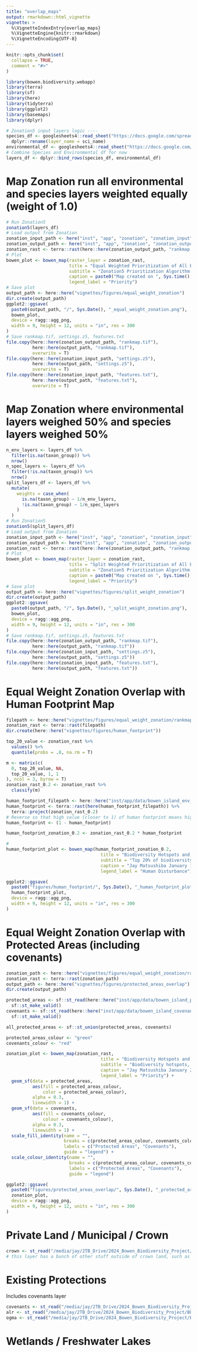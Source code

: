 ```yaml
---
title: "overlap_maps"
output: rmarkdown::html_vignette
vignette: >
  %\VignetteIndexEntry{overlap_maps}
  %\VignetteEngine{knitr::rmarkdown}
  %\VignetteEncoding{UTF-8}
---
```


```r
knitr::opts_chunk$set(
  collapse = TRUE,
  comment = "#>"
)
```

```r
library(bowen.biodiversity.webapp)
library(terra)
library(sf)
library(here)
library(tidyterra)
library(ggplot2)
library(basemaps)
library(dplyr)
```

```r
# Zonation5 input layers logic ----
species_df <- googlesheets4::read_sheet("https://docs.google.com/spreadsheets/d/1ehO30w4i7EDafilNyRpq3sgc86fm8g_TmYMI4ql3qms/edit?usp=sharing") %>%
  dplyr::rename(layer_name = sci_name)
environmental_df <- googlesheets4::read_sheet("https://docs.google.com/spreadsheets/d/1S7U53ukf74y3YaCDZUUSCh2Rv_wpbdZ4veH-BotoQKo/edit?gid=0#gid=0")
# Combine Species and Environmental df for now
layers_df <- dplyr::bind_rows(species_df, environmental_df)
```

# Map Zonation run all environmental and species layers weighted equally (weight of 1.0)
```r
# Run Zonation5
zonation5(layers_df)
# Load output from Zonation
zonation_input_path <- here("inst", "app", "zonation", "zonation_input")
zonation_output_path <- here("inst", "app", "zonation", "zonation_output")
zonation_rast <- terra::rast(here::here(zonation_output_path, "rankmap.tif"))
# Plot
bowen_plot <- bowen_map(raster_layer = zonation_rast,
                        title = "Equal Weighted Prioritization of All Environmental and Species Layers",
                        subtitle = "Zonation5 Prioritization Algorithm of Locations on Bowen Island.",
                        caption = paste0("Map created on ", Sys.time(), " by Jay Matsushiba (jmatsush@sfu.ca) in the Palen Lab."),
                        legend_label = "Priority")
# Save plot
output_path <- here::here("vignettes/figures/equal_weight_zonation")
dir.create(output_path)
ggplot2::ggsave(
  paste0(output_path, "/", Sys.Date(), "_equal_weight_zonation.png"),
  bowen_plot,
  device = ragg::agg_png,
  width = 9, height = 12, units = "in", res = 300
)
# Save rankmap.tif, settings.z5, features.txt
file.copy(here::here(zonation_output_path, "rankmap.tif"), 
          here::here(output_path, "rankmap.tif"),
          overwrite = T)
file.copy(here::here(zonation_input_path, "settings.z5"), 
          here::here(output_path, "settings.z5"),
          overwrite = T)
file.copy(here::here(zonation_input_path, "features.txt"), 
          here::here(output_path, "features.txt"),
          overwrite = T)
```


# Map Zonation where environmental layers weighed 50% and species layers weighed 50%
```r
n_env_layers <- layers_df %>%
  filter(is.na(taxon_group)) %>%
  nrow()
n_spec_layers <- layers_df %>%
  filter(!is.na(taxon_group)) %>%
  nrow()
split_layers_df <- layers_df %>%
  mutate(
    weights = case_when(
      is.na(taxon_group) ~ 1/n_env_layers,
      !is.na(taxon_group) ~ 1/n_spec_layers
    )
  )
# Run Zonation5
zonation5(split_layers_df)
# Load output from Zonation
zonation_input_path <- here("inst", "app", "zonation", "zonation_input")
zonation_output_path <- here("inst", "app", "zonation", "zonation_output")
zonation_rast <- terra::rast(here::here(zonation_output_path, "rankmap.tif"))
# Plot
bowen_plot <- bowen_map(raster_layer = zonation_rast,
                        title = "Split Weighted Prioritization of All Environmental and Species Layers",
                        subtitle = "Zonation5 Prioritization Algorithm of Locations on Bowen Island. Environmental layers combined weighted 50%, with species layers combined weighted 50%",
                        caption = paste0("Map created on ", Sys.time(), " by Jay Matsushiba (jmatsush@sfu.ca) in the Palen Lab."),
                        legend_label = "Priority")
# Save plot
output_path <- here::here("vignettes/figures/split_weight_zonation")
dir.create(output_path)
ggplot2::ggsave(
  paste0(output_path, "/", Sys.Date(), "_split_weight_zonation.png"),
  bowen_plot,
  device = ragg::agg_png,
  width = 9, height = 12, units = "in", res = 300
)
# Save rankmap.tif, settings.z5, features.txt
file.copy(here::here(zonation_output_path, "rankmap.tif"), 
          here::here(output_path, "rankmap.tif"))
file.copy(here::here(zonation_input_path, "settings.z5"), 
          here::here(output_path, "settings.z5"))
file.copy(here::here(zonation_input_path, "features.txt"), 
          here::here(output_path, "features.txt"))
```



# Equal Weight Zonation Overlap with Human Footprint Map
```r
filepath <- here::here("vignettes/figures/equal_weight_zonation/rankmap.tif")
zonation_rast <- terra::rast(filepath)
dir.create(here::here("vignettes/figures/human_footprint"))

top_20_value <- zonation_rast %>%
  values() %>%
  quantile(probs = .8, na.rm = T)

m <- matrix(c(
  0, top_20_value, NA,
  top_20_value, 1, 1
), ncol = 3, byrow = T)
zonation_rast_0.2 <- zonation_rast %>%
  classify(m) 

human_footprint_filepath <- here::here("inst/app/data/bowen_island_env_rasters/bowen_island_normal_inverse_human_footprint.tif")
human_footprint <- terra::rast(here(human_footprint_filepath)) %>%
  terra::project(zonation_rast_0.2) 
# Reverse so that high value (closer to 1) of human footprint means higher disturbance
human_footprint <- (1 - human_footprint)

human_footprint_zonation_0.2 <- zonation_rast_0.2 * human_footprint

# 
human_footprint_plot <- bowen_map(human_footprint_zonation_0.2,
                                    title = "Biodiversity Hotspots and Human Footprint",
                                    subtitle = "Top 20% of biodiversity locations on Bowen Island, with scale corresponding to relative human disturbance. Higher values, towards 1.0, indicate higher levels of disturbance from human activity. Lower values, towards 0.0, show lower levels of disturbance.",
                                    caption = "Jay Matsushiba January 13 2025",
                                    legend_label = "Human Disturbance")

ggplot2::ggsave(
  paste0("figures/human_footprint/", Sys.Date(), "_human_footprint_plot.png"),
  human_footprint_plot,
  device = ragg::agg_png,
  width = 9, height = 12, units = "in", res = 300
)
```

# Equal Weight Zonation Overlap with Protected Areas (including covenants)
```r
zonation_path <- here::here("vignettes/figures/equal_weight_zonation/rankmap.tif")
zonation_rast <- terra::rast(zonation_path)
output_path <- here::here("vignettes/figures/protected_areas_overlap")
dir.create(output_path)

protected_areas <- sf::st_read(here::here("inst/app/data/bowen_island_protectedareas")) %>%
  sf::st_make_valid()
covenants <- sf::st_read(here::here("inst/app/data/bowen_island_covenants.gpkg"))  %>%
  sf::st_make_valid()

all_protected_areas <- sf::st_union(protected_areas, covenants)

protected_areas_colour <- "green"
covenants_colour <- "red"

zonation_plot <- bowen_map(zonation_rast,
                                    title = "Biodiversity Hotspots and Protected Areas",
                                    subtitle = "Biodiversity hotspots, with gradient scale corresponding to relative priority for conservation. Higher values, towards 1.0, indicate higher priority. Lower values, towards 0.0, show lower priority. Protected Areas, including covenants, are visualized as an overlay on top of the priotization map.",
                                    caption = "Jay Matsushiba January 23 2025",
                                    legend_label = "Priority") +
  geom_sf(data = protected_areas, 
          aes(fill = protected_areas_colour, 
              color = protected_areas_colour), 
          alpha = 0.3,
          linewidth = 1) +
  geom_sf(data = covenants, 
          aes(fill = covenants_colour, 
              colour = covenants_colour), 
          alpha = 0.3,
          linewidth = 1) +
  scale_fill_identity(name = "",
                      breaks = c(protected_areas_colour, covenants_colour),
                      labels = c("Protected Areas", "Covenants"),
                      guide = "legend") +
  scale_colour_identity(name = "",
                        breaks = c(protected_areas_colour, covenants_colour),
                        labels = c("Protected Areas", "Covenants"),
                        guide = "legend")

ggplot2::ggsave(
  paste0("figures/protected_areas_overlap/", Sys.Date(), "_protected_areas_overlap.png"),
  zonation_plot,
  device = ragg::agg_png,
  width = 9, height = 12, units = "in", res = 300
)

```

# Private Land / Municipal / Crown 
```r
crown <- st_read("/media/jay/2TB_Drive/2024_Bowen_Biodiversity_Project/BOWEN GIS LAYERS BY JOHN /Crown-Land-JD.gpkg")
# this layer has a bunch of other stuff outside of crown land, such as parks / protections
```


# Existing Protections
Includes covenants layer
```r
covenants <- st_read("/media/jay/2TB_Drive/2024_Bowen_Biodiversity_Project/BOWEN GIS LAYERS BY JOHN /BI-Covenant-Catalogue-Layer 1.3.2.gpkg")
alr <- st_read("/media/jay/2TB_Drive/2024_Bowen_Biodiversity_Project/BOWEN GIS LAYERS BY JOHN /Bowen-ALR-Lands-JD.gpkg")
ogma <- st_read("/media/jay/2TB_Drive/2024_Bowen_Biodiversity_Project/BOWEN GIS LAYERS BY JOHN /Bowen-OGMAs-JD.gpkg")
```


# Wetlands / Freshwater Lakes 
```r

```

